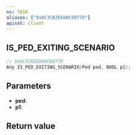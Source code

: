 ```yaml
---
ns: TASK
aliases: ["0x0C3CB2E600C8977D"]
apiset: client
---
```

## IS_PED_EXITING_SCENARIO

```c
// 0x0C3CB2E600C8977D
Any IS_PED_EXITING_SCENARIO(Ped ped, BOOL p1);
```


## Parameters
* **ped**:
* **p1**:

## Return value